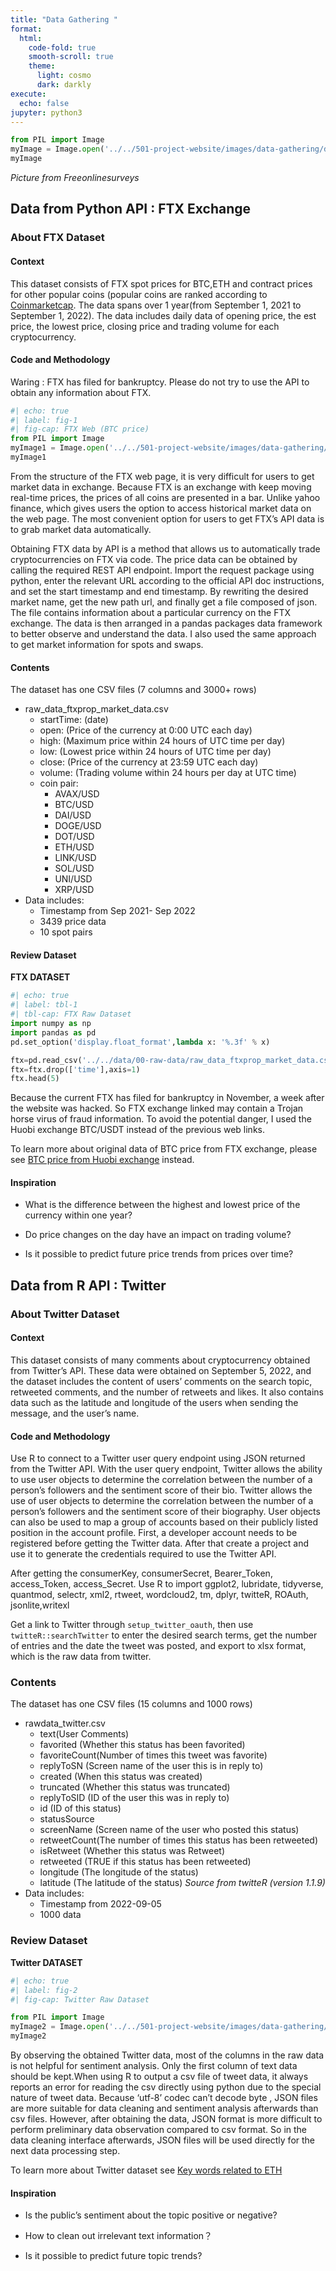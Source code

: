 ```yaml
---
title: "Data Gathering "
format: 
  html:
    code-fold: true
    smooth-scroll: true
    theme: 
      light: cosmo
      dark: darkly 
execute:
  echo: false
jupyter: python3
---
```

```python
from PIL import Image
myImage = Image.open('../../501-project-website/images/data-gathering/data-gathering.png')
myImage
```
*Picture from Freeonlinesurveys*

## Data from Python API : FTX Exchange

### About FTX Dataset

#### Context

This dataset consists of FTX spot prices for BTC,ETH and contract prices for other popular coins (popular coins are ranked according to [Coinmarketcap](https://coinmarketcap.com/). The data spans over 1 year(from September 1, 2021 to September 1, 2022). The data includes daily data of opening price, the est price, the lowest price, closing price and trading volume for each cryptocurrency.

#### Code and Methodology

:::{.callout-warning}
Waring : FTX has filed for bankruptcy. Please do not try to use the API to obtain any information about FTX.
:::

```python
#| echo: true
#| label: fig-1
#| fig-cap: FTX Web (BTC price)
from PIL import Image
myImage1 = Image.open('../../501-project-website/images/data-gathering/btc_ftx.png')
myImage1
```

From the structure of the FTX web page, it is very difficult for users to get market data in exchange. Because FTX is an exchange with keep moving real-time prices, the prices of all coins are presented in a bar. Unlike yahoo finance, which gives users the option to access historical market data on the web page. The most convenient option for users to get FTX's API data is to grab market data automatically.

Obtaining FTX data by API is a method that allows us to automatically trade cryptocurrencies on FTX via code. The price data can be obtained by calling the required REST API endpoint. Import the request package using python, enter the relevant URL according to the official API doc instructions, and set the start timestamp and end timestamp. By rewriting the desired market name, get the new path url, and finally get a file composed of json. The file contains information about a particular currency on the FTX exchange. The data is then arranged in a pandas packages data framework to better observe and understand the data. I also used the same approach to get market information for spots and swaps.

#### Contents
The dataset has one CSV files (7 columns and 3000+ rows)

* raw_data_ftxprop_market_data.csv
  + startTime: (date)
  + open: (Price of the currency at 0:00 UTC each day)
  + high: (Maximum price within 24 hours of UTC time per day)
  + low: (Lowest price within 24 hours of UTC time per day)
  + close: (Price of the currency at 23:59 UTC each day)
  + volume: (Trading volume within 24 hours per day at UTC time)
  + coin pair:
    - AVAX/USD
    - BTC/USD
    - DAI/USD
    - DOGE/USD
    - DOT/USD
    - ETH/USD
    - LINK/USD
    - SOL/USD
    - UNI/USD
    - XRP/USD

* Data includes:
  + Timestamp from Sep 2021- Sep 2022
  + 3439 price data
  + 10 spot pairs


#### Review Dataset

**FTX DATASET**
```python
#| echo: true
#| label: tbl-1
#| tbl-cap: FTX Raw Dataset
import numpy as np
import pandas as pd
pd.set_option('display.float_format',lambda x: '%.3f' % x)

ftx=pd.read_csv('../../data/00-raw-data/raw_data_ftxprop_market_data.csv')
ftx=ftx.drop(['time'],axis=1)
ftx.head(5)
```

Because the current FTX has filed for bankruptcy in November, a week after the website was hacked. So FTX exchange linked may contain a Trojan horse virus of fraud information. To avoid the potential danger, I used the Huobi exchange BTC/USDT instead of the previous web links.

To learn more about original data of BTC price from FTX exchange, please see [BTC price from Huobi exchange](https://futures.huobi.com/en-us/linear_swap/exchange/#contract_code=BTC-USDT&contract_type=swap&type=cross) instead. 

#### Inspiration
* What is the difference between the highest and lowest price of the currency within one year?

* Do price changes on the day have an impact on trading volume?

* Is it possible to predict future price trends from prices over time?

## Data from R API : Twitter

### About Twitter Dataset

#### Context

This dataset consists of many comments about cryptocurrency obtained from Twitter's API. These data were obtained on September 5, 2022, and the dataset includes the content of users' comments on the search topic, retweeted comments, and the number of retweets and likes. It also contains data such as the latitude and longitude of the users when sending the message, and the user's name.

#### Code and Methodology

Use R to connect to a Twitter user query endpoint using JSON returned from the Twitter API.
With the user query endpoint, Twitter allows the ability to use user objects to determine the correlation between the number of a person's followers and the sentiment score of their bio. Twitter allows the use of user objects to determine the correlation between the number of a person's followers and the sentiment score of their biography. User objects can also be used to map a group of accounts based on their publicly listed position in the account profile. First, a developer account needs to be registered before getting the Twitter data. After that create a project and use it to generate the credentials required to use the Twitter API.

After getting the consumerKey, consumerSecret, Bearer_Token, access_Token, access_Secret. Use R to import ggplot2, lubridate, tidyverse, quantmod, selectr, xml2, rtweet, wordcloud2, tm, dplyr, twitteR, ROAuth, jsonlite,writexl

Get a link to Twitter through `setup_twitter_oauth`, then use `twitteR::searchTwitter` to enter the desired search terms, get the number of entries and the date the tweet was posted, and export to xlsx format, which is the raw data from twitter.

### Contents

The dataset has one CSV files (15 columns and 1000 rows)

* rawdata_twitter.csv
  + text(User Comments)											
  + favorited (Whether this status has been favorited)
  + favoriteCount(Number of times this tweet was favorite)
  + replyToSN (Screen name of the user this is in reply to)
  + created (When this status was created)
  + truncated (Whether this status was truncated)
  + replyToSID (ID of the user this was in reply to)
  + id (ID of this status)
  + statusSource
  + screenName (Screen name of the user who posted this status)
  + retweetCount(The number of times this status has been retweeted)
  + isRetweet (Whether this status was Retweet)
  + retweeted (TRUE if this status has been retweeted)
  + longitude (The longitude  of the status)
  + latitude (The latitude  of the status)
*Source from twitteR (version 1.1.9)*

* Data includes:
  + Timestamp from 2022-09-05
  + 1000 data



### Review Dataset

**Twitter DATASET**
```python
#| echo: true
#| label: fig-2
#| fig-cap: Twitter Raw Dataset

from PIL import Image
myImage2 = Image.open('../../501-project-website/images/data-gathering/twitter_data.png')
myImage2
```

By observing the obtained Twitter data, most of the columns in the raw data is not helpful for sentiment analysis. Only the first column of text data should be kept.When using R to output a csv file of tweet data, it always reports an error for reading the csv directly using python due to the special nature of tweet data. Because 'utf-8' codec can't decode byte , JSON files are more suitable for data cleaning and sentiment analysis afterwards than csv files. However, after obtaining the data, JSON format is more difficult to perform preliminary data observation compared to csv format. So in the data cleaning interface afterwards, JSON files will be used directly for the next data processing step. 

To learn more about Twitter dataset see [Key words related to ETH](https://github.com/anly501/anly-501-project-T1an-T1an/tree/main/data/00-raw-data)

#### Inspiration
* Is the public's sentiment about the topic positive or negative?

* How to clean out irrelevant text information？

* Is it possible to predict future topic trends?
